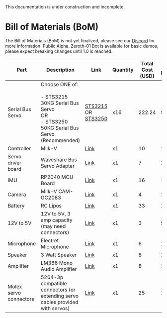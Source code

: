
<Callout type="warning" emoji="⚠️">
This documentation is under construction and incomplete.
</Callout>

# Bill of Materials (BoM)

<Callout type="error" emoji="🚫">
The Bill of Materials (BoM) is not yet finalized, please see our <a href="https://discord.gg/G6KP76uha5">Discord</a> for more information.
</Callout>
<Callout type="error" emoji="🚫">
Public Alpha. Zeroth-01 Bot is available for basic demos, please expect breaking changes until 1.0 is reached.
</Callout>
<br/>

<style>
  {`
    table a {
      color: #0066cc !important;
      text-decoration: underline !important;
    }
  `}
</style>

<Table>
  <thead>
    <Tr>
      <Th>Part</Th>
      <Th>Description</Th>
      <Th>Link</Th>
      <Th>Quantity</Th>
      <Th>Total Cost (USD)</Th>
      <Th>Date Decided</Th>
    </Tr>
  </thead>
  <tbody>
    <Tr>
      <Td>Serial Bus Servo</Td>
      <Td>Choose ONE of:<br/><br/>- STS3215 30KG Serial Bus Servo<br/> OR <br/>- STS3250 50KG Serial Bus Servo (Recommended)</Td>
      <Td>
        <a href="https://www.alibaba.com/product-detail/ST3215-Servo-30KG-Serial-Bus-Servo_1600869438006.html">STS3215</a><br/> OR<br/>
        <a href="https://www.aliexpress.us/item/3256806337383027.html?gatewayAdapt=glo2usa4itemAdapt">STS3250</a>
      </Td>
      <Td>x16</Td>
      <Td>222.24</Td>
      <Td>9/10</Td>
    </Tr>
    <Tr>
      <Td>Controller</Td>
      <Td>Milk-V</Td>
      <Td><a href="https://milkv.io/duo-s">Link</a></Td>
      <Td>x1</Td>
      <Td>10</Td>
      <Td>11/14</Td>
    </Tr>
    <Tr>
      <Td>Servo driver board</Td>
      <Td>Waveshare Bus Servo Adapter</Td>
      <Td><a href="https://www.waveshare.com/bus-servo-adapter-a.htm">Link</a></Td>
      <Td>x1</Td>
      <Td>7</Td>
      <Td>10/05</Td>
    </Tr>
    <Tr>
      <Td>IMU</Td>
      <Td>RP2040 MCU Board</Td>
      <Td><a href="https://www.waveshare.com/rp2040-lcd-1.28.htm">Link</a></Td>
      <Td>x1</Td>
      <Td>16</Td>
      <Td>10/03</Td>
    </Tr>
    <Tr>
      <Td>Camera</Td>
      <Td>Milk-V CAM-GC2083</Td>
      <Td><a href="https://arace.tech/products/milk-v-cam-gc2083">Link</a></Td>
      <Td>x1</Td>
      <Td>4</Td>
      <Td>10/05</Td>
    </Tr>
    <Tr>
      <Td>Battery</Td>
      <Td>RC Lipos</Td>
      <Td><a href="https://www.amazon.com/KBT-1200mAh-Rechargeable-Replacement-Compatible/dp/B0C23Y3VZK?source=ps-sl-shoppingads-lpcontext&ref_=fplfs&smid=A3FKMD6P089KQA&th=1">Link</a></Td>
      <Td>x1</Td>
      <Td>33</Td>
      <Td>11/14</Td>
    </Tr>
    <Tr>
      <Td>12V to 5V</Td>
      <Td>12V to 5V, 3 amp capacity (may need connectors)</Td>
      <Td><a href="https://www.digikey.com/en/products/detail/dfrobot/DFR0571/9559261">Link</a></Td>
      <Td>x1</Td>
      <Td>3</Td>
      <Td>9/24</Td>
    </Tr>
    <Tr>
      <Td>Microphone</Td>
      <Td>Electret Microphone</Td>
      <Td><a href="https://www.amazon.com/Ferwooh-Electret-Microphone-Amplifier-Adjustable/dp/B0D17R3L7K/">Link</a></Td>
      <Td>x1</Td>
      <Td>6</Td>
      <Td>11/01</Td>
    </Tr>
    <Tr>
      <Td>Speaker</Td>
      <Td>3 Watt Speaker</Td>
      <Td><a href="https://www.amazon.com/CQRobot-JST-PH2-0-Interface-Electronic-Projects/dp/B0822Z4LPH/">Link</a></Td>
      <Td>x1</Td>
      <Td>8</Td>
      <Td>11/14</Td>
    </Tr>
    <Tr>
      <Td>Amplifier</Td>
      <Td>LM386 Mono Audio Amplifier</Td>
      <Td><a href="https://www.amazon.com/HiLetgo-LM386-Audio-Amplifier-Module/dp/B00LNACGTY/">Link</a></Td>
      <Td>x1</Td>
      <Td>8</Td>
      <Td>11/01</Td>
    </Tr>
    <Tr>
      <Td>Molex servo connectors</Td>
      <Td>5264-3p compatible connectors (or extending servo cables provided with servos)</Td>
      <Td><a href="https://www.amazon.com/Keszoox-Compatible-Connector-Pre-Crimped-KS-MX5264/dp/B0DCZ43FFC">Link</a></Td>
      <Td>x1</Td>
      <Td>25</Td>
      <Td>10/05</Td>
    </Tr>
  </tbody>
</Table>
